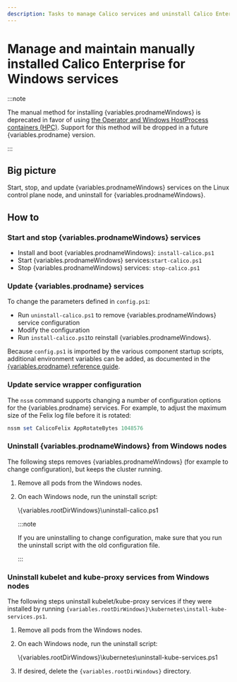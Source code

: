 ```yaml
---
description: Tasks to manage Calico services and uninstall Calico Enterprise for Windows when the manual install (non-HPC) method was used.
---
```



# Manage and maintain manually installed Calico Enterprise for Windows services

:::note

The manual method for installing {variables.prodnameWindows} is deprecated in favor of using [the Operator and Windows HostProcess containers (HPC)](../operator.mdx#install-{variables.prodnamedashWindows}-using-the-operator). Support for this method will be dropped in a future {variables.prodname} version.

:::

## Big picture

Start, stop, and update {variables.prodnameWindows} services on the Linux control plane node, and uninstall for {variables.prodnameWindows}.

## How to

### Start and stop {variables.prodnameWindows} services

- Install and boot {variables.prodnameWindows}: `install-calico.ps1`
- Start {variables.prodnameWindows} services:`start-calico.ps1`
- Stop {variables.prodnameWindows} services: `stop-calico.ps1`

### Update {variables.prodname} services

To change the parameters defined in `config.ps1`:

- Run `uninstall-calico.ps1` to remove {variables.prodnameWindows} service configuration
- Modify the configuration
- Run `install-calico.ps1`to reinstall {variables.prodnameWindows}.

Because `config.ps1` is imported by the various component startup scripts, additional environment variables can be added, as documented in the [{variables.prodname} reference guide](../../../../reference/index.mdx).

### Update service wrapper configuration

The `nssm` command supports changing a number of configuration options for the {variables.prodname} services. For example, to adjust the maximum size of the Felix log file before it is rotated:

```powershell
nssm set CalicoFelix AppRotateBytes 1048576
```

### Uninstall {variables.prodnameWindows} from Windows nodes

The following steps removes {variables.prodnameWindows} (for example to change configuration), but keeps the cluster running.

1. Remove all pods from the Windows nodes.
1. On each Windows node, run the uninstall script:

   <CodeBlock language='powershell'>
   \{variables.rootDirWindows}\uninstall-calico.ps1
   </CodeBlock>

   :::note

   If you are uninstalling to change configuration, make sure that you run the uninstall script with the old configuration file.

   :::

### Uninstall kubelet and kube-proxy services from Windows nodes

The following steps uninstall kubelet/kube-proxy services if they were installed by running `{variables.rootDirWindows}\kubernetes\install-kube-services.ps1`.

1. Remove all pods from the Windows nodes.
1. On each Windows node, run the uninstall script:

   <CodeBlock language=''>
   \{variables.rootDirWindows}\kubernetes\uninstall-kube-services.ps1
   </CodeBlock>

1. If desired, delete the `{variables.rootDirWindows}` directory.
